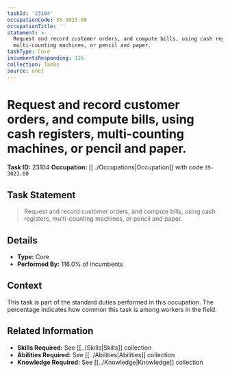 ```yaml
---
taskId: '23104'
occupationCode: 35-3023.00
occupationTitle: ''
statement: >-
  Request and record customer orders, and compute bills, using cash registers,
  multi-counting machines, or pencil and paper.
taskType: Core
incumbentsResponding: 116
collection: Tasks
source: onet
---
```

# Request and record customer orders, and compute bills, using cash registers, multi-counting machines, or pencil and paper.

**Task ID:** 23104
**Occupation:** [[../Occupations|Occupation]] with code `35-3023.00`

## Task Statement

> Request and record customer orders, and compute bills, using cash registers, multi-counting machines, or pencil and paper.

## Details

- **Type:** Core
- **Performed By:** 116.0% of incumbents

## Context

This task is part of the standard duties performed in this occupation. The percentage indicates how common this task is among workers in the field.

## Related Information

- **Skills Required:** See [[../Skills|Skills]] collection
- **Abilities Required:** See [[../Abilities|Abilities]] collection
- **Knowledge Required:** See [[../Knowledge|Knowledge]] collection
